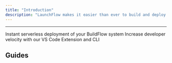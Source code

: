 ```yaml
---
title: "Introduction"
description: "LaunchFlow makes it easier than ever to build and deploy your [BuildFlow](https://buildflow.dev) application."
---
```


---

<CardGroup cols={2}>
  <Card title="LaunchFlow Cloud" href="/launchflow-cloud/introduction" icon="cloud">
    Instant serverless deployment of your BuildFlow system
  </Card>
  <Card title="Developer Tools" href="/developer-tools/vs-code-extension/getting-started" icon="screwdriver-wrench">
    Increase developer velocity with our VS Code Extension and CLI
  </Card>
</CardGroup>


## Guides


<CardGroup cols={2}>
  <Card title="Launch a Remote Deployment" href="/launchflow-cloud/user-guides/launch-a-deployment">
  </Card>
  <Card title="Update a Running Deployment" href="/launchflow-cloud/user-guides/update-a-deployment">
  </Card>
  <Card title="Manage Multiple Projects" href="/launchflow-cloud/user-guides/projects">
  </Card>
  <Card title="Manage Multiple Environments" href="/launchflow-cloud/user-guides/environments">
  </Card>
  <Card title="Setup an Automated Release Pipeline" href="/launchflow-cloud/user-guides/setup-a-release-pipeline">
  </Card>
  <Card title="Provide your own Credentials" href="/launchflow-cloud/user-guides/user-provided-credentials">
  </Card>
</CardGroup>
